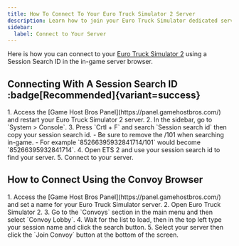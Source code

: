 ```yaml
---
title: How To Connect To Your Euro Truck Simulator 2 Server
description: Learn how to join your Euro Truck Simulator dedicated server using the IP address.
sidebar:
  label: Connect to Your Server
---
```


Here is how you can connect to your [Euro Truck Simulator 2](https://www.gamehostbros.com/euro-truck-simulator-2-server-hosting/) using a Session Search ID in the in-game server browser.

## Connecting With A Session Search ID :badge[Recommended]{variant=success}

<Steps>
1. Access the [Game Host Bros Panel](https://panel.gamehostbros.com/) and restart your Euro Truck Simulator 2 server.
2. In the sidebar, go to `System > Console`.
3. Press `Crtl + F` and search `Session search id` then copy your session search id.
   - Be sure to remove the /101 when searching in-game. 
   - For example `85266395932841714/101` would become `85266395932841714`.
4. Open ETS 2 and use your session search id to find your server.
5. Connect to your server.
</Steps>

## How to Connect Using the Convoy Browser
<Steps>
1. Access the [Game Host Bros Panel](https://panel.gamehostbros.com/) and set a name for your Euro Truck Simulator server.
2. Open Euro Truck Simulator 2.
3. Go to the `Convoys` section in the main menu and then select `Convoy Lobby`.
4. Wait for the list to load, then in the top left type your session name and click the search button.
5. Select your server then click the `Join Convoy` button at the bottom of the screen.
</Steps>